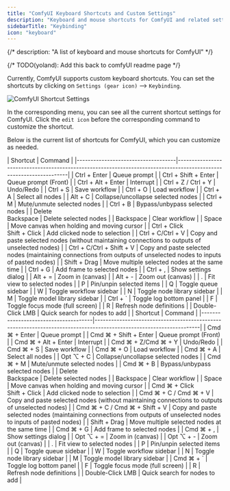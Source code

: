 ```yaml
---
title: "ComfyUI Keyboard Shortcuts and Custom Settings"
description: "Keyboard and mouse shortcuts for ComfyUI and related settings"
sidebarTitle: "Keybinding"
icon: "keyboard"
---
```


{/*
description: "A list of keyboard and mouse shortcuts for ComfyUI"
*/}

{/* TODO(yoland): Add this back to comfyUI readme page */}


Currently, ComfyUI supports custom keyboard shortcuts. You can set the shortcuts by clicking on `Settings (gear icon)` --> `Keybinding`.

![ComfyUI Shortcut Settings](/images/interface/setting/keybinding.jpg)

In the corresponding menu, you can see all the current shortcut settings for ComfyUI. Click the `edit icon` before the corresponding command to customize the shortcut.

Below is the current list of shortcuts for ComfyUI, which you can customize as needed.

<Tabs>
<Tab title="Windows/Linux">
| Shortcut                           | Command                                                                                                        |
|------------------------------------|--------------------------------------------------------------------------------------------------------------------|
| Ctrl + Enter                       | Queue prompt                                                                                                      |
| Ctrl + Shift + Enter               | Queue prompt (Front)                                                                                          |
| Ctrl + Alt + Enter                 | Interrupt                                                                                                          |
| Ctrl + Z / Ctrl + Y                | Undo/Redo                                                                                                          |
| Ctrl + S                           | Save workflow                                                                                                      |
| Ctrl + O                           | Load workflow                                                                                                      |
| Ctrl + A                           | Select all nodes                                                                                                   |
| Alt + C                            | Collapse/uncollapse selected nodes                                                                                 |
| Ctrl + M                           | Mute/unmute selected nodes                                                                                         |
| Ctrl + B                           | Bypass/unbypass selected nodes                                                                                     |
| Delete<br/>Backspace               | Delete selected nodes                                                                                              |
| Backspace                          | Clear workflow                                                                                                     |
| Space                              | Move canvas when holding and moving cursor                                                                         |
| Ctrl + Click<br/>Shift + Click     | Add clicked node to selection                                                                                      |
| Ctrl + C/Ctrl + V                  | Copy and paste selected nodes (without maintaining connections to outputs of unselected nodes)                     |
| Ctrl + C/Ctrl + Shift + V          | Copy and paste selected nodes (maintaining connections from outputs of unselected nodes to inputs of pasted nodes) |
| Shift + Drag                       | Move multiple selected nodes at the same time                                                                      |
| Ctrl + G                           | Add frame to selected nodes                                                                                        |
| Ctrl + ,                           | Show settings dialog                                                                                               |
| Alt + =                            | Zoom in (canvas)                                                                                                   |
| Alt + -                            | Zoom out (canvas)                                                                                                  |
| .                                  | Fit view to selected nodes                                                                                         |
| P                                  | Pin/unpin selected items                                                                                           |
| Q                                  | Toggle queue sidebar                                                                                               |
| W                                  | Toggle workflow sidebar                                                                                            |
| N                                  | Toggle node library sidebar                                                                                        |
| M                                  | Toggle model library sidebar                                                                                       |
| Ctrl + `                           | Toggle log bottom panel                                                                                            |
| F                                  | Toggle focus mode (full screen)                                                                                    |
| R                                  | Refresh node definitions                                                                                           |
| Double-Click LMB                   | Quick search for nodes to add                                                                                      |
</Tab>

<Tab title="MacOS">
| Shortcut                              | Command                                                                                                           |
|--------------------------------------|--------------------------------------------------------------------------------------------------------------------|
| Cmd ⌘ + Enter                        | Queue prompt                                                                                                       |
| Cmd ⌘ + Shift + Enter                | Queue prompt (Front)                                                                                               |
| Cmd ⌘ + Alt + Enter                  | Interrupt                                                                                                          |
| Cmd ⌘ + Z/Cmd ⌘ + Y                  | Undo/Redo                                                                                                          |
| Cmd ⌘ + S                            | Save workflow                                                                                                      |
| Cmd ⌘ + O                            | Load workflow                                                                                                      |
| Cmd ⌘ + A                            | Select all nodes                                                                                                   |
| Opt ⌥ + C                            | Collapse/uncollapse selected nodes                                                                                 |
| Cmd ⌘ + M                            | Mute/unmute selected nodes                                                                                         |
| Cmd ⌘ + B                            | Bypass/unbypass selected nodes                                                                                     |
| Delete<br/>Backspace                 | Delete selected nodes                                                                                              |
| Backspace                            | Clear workflow                                                                                                     |
| Space                                | Move canvas when holding and moving cursor                                                                         |
| Cmd ⌘ + Click<br/>Shift + Click      | Add clicked node to selection                                                                                      |
| Cmd ⌘ + C / Cmd ⌘ + V                | Copy and paste selected nodes (without maintaining connections to outputs of unselected nodes)                     |
| Cmd ⌘ + C / Cmd ⌘ + Shift + V        | Copy and paste selected nodes (maintaining connections from outputs of unselected nodes to inputs of pasted nodes) |
| Shift + Drag                         | Move multiple selected nodes at the same time                                                                      |
| Cmd ⌘ + G                            | Add frame to selected nodes                                                                                        |
| Cmd ⌘ + ,                            | Show settings dialog                                                                                               |
| Opt ⌥ + =                            | Zoom in (canvas)                                                                                                   |
| Opt ⌥ + -                            | Zoom out (canvas)                                                                                                  |
| .                                    | Fit view to selected nodes                                                                                         |
| P                                    | Pin/unpin selected items                                                                                           |
| Q                                    | Toggle queue sidebar                                                                                               |
| W                                    | Toggle workflow sidebar                                                                                            |
| N                                    | Toggle node library sidebar                                                                                        |
| M                                    | Toggle model library sidebar                                                                                       |
| Cmd ⌘ + `                            | Toggle log bottom panel                                                                                            |
| F                                    | Toggle focus mode (full screen)                                                                                                 |
| R                                    | Refresh node definitions                                                                                           |
| Double-Click LMB                     | Quick search for nodes to add                                                                                      |

</Tab>
</Tabs>

